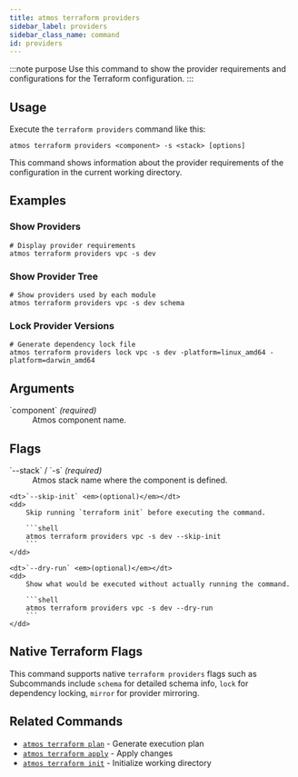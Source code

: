 ```yaml
---
title: atmos terraform providers
sidebar_label: providers
sidebar_class_name: command
id: providers
---
```


:::note purpose
Use this command to show the provider requirements and configurations for the Terraform configuration.
:::

<Screengrab title="atmos terraform providers --help" slug="atmos-terraform-providers--help" />

## Usage

Execute the `terraform providers` command like this:

```shell
atmos terraform providers <component> -s <stack> [options]
```

This command shows information about the provider requirements of the configuration in the current working directory.

## Examples

### Show Providers

```shell
# Display provider requirements
atmos terraform providers vpc -s dev
```

### Show Provider Tree

```shell
# Show providers used by each module
atmos terraform providers vpc -s dev schema
```

### Lock Provider Versions

```shell
# Generate dependency lock file
atmos terraform providers lock vpc -s dev -platform=linux_amd64 -platform=darwin_amd64
```

## Arguments

<dl>
    <dt>`component` <em>(required)</em></dt>
    <dd>
        Atmos component name.
    </dd>
</dl>

## Flags

<dl>
    <dt>`--stack` / `-s` <em>(required)</em></dt>
    <dd>
        Atmos stack name where the component is defined.
    </dd>

    <dt>`--skip-init` <em>(optional)</em></dt>
    <dd>
        Skip running `terraform init` before executing the command.

        ```shell
        atmos terraform providers vpc -s dev --skip-init
        ```
    </dd>

    <dt>`--dry-run` <em>(optional)</em></dt>
    <dd>
        Show what would be executed without actually running the command.

        ```shell
        atmos terraform providers vpc -s dev --dry-run
        ```
    </dd>
</dl>

## Native Terraform Flags

This command supports native `terraform providers` flags such as Subcommands include `schema` for detailed schema info, `lock` for dependency locking, `mirror` for provider mirroring.

## Related Commands

- [`atmos terraform plan`](/cli/commands/terraform/plan) - Generate execution plan
- [`atmos terraform apply`](/cli/commands/terraform/apply) - Apply changes
- [`atmos terraform init`](/cli/commands/terraform/init) - Initialize working directory
